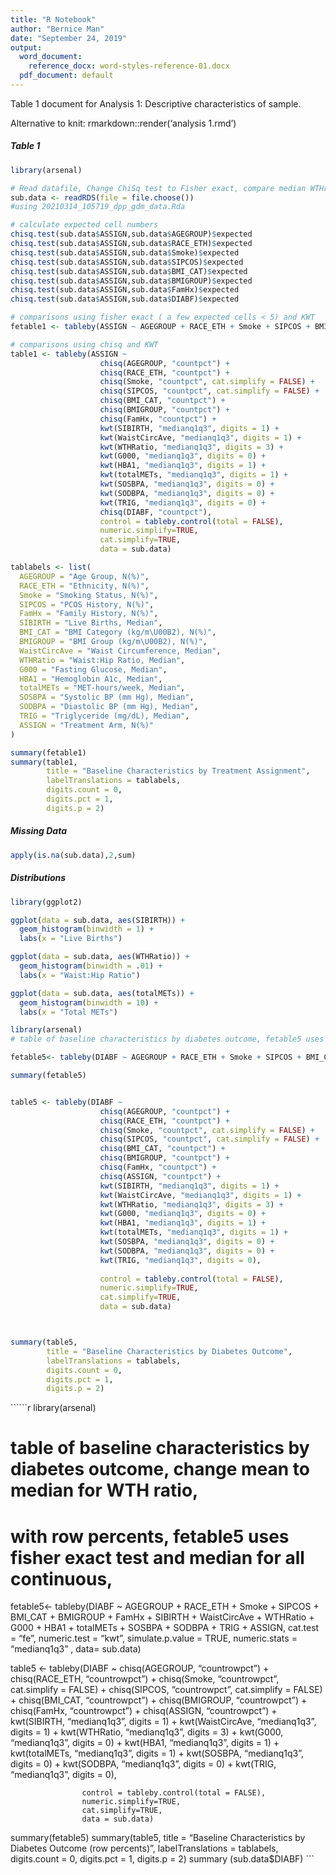 ```yaml
---
title: "R Notebook"
author: "Bernice Man"
date: "September 24, 2019"
output:
  word_document:
    reference_docx: word-styles-reference-01.docx
  pdf_document: default
---
```


Table 1 document for Analysis 1: Descriptive characteristics of sample. 

Alternative to knit: rmarkdown::render('analysis 1.rmd')

##### Table 1

```r
library(arsenal)

# Read datafile, Change ChiSq test to Fisher exact, compare median WTHratio instead of mean, change to row percent
sub.data <- readRDS(file = file.choose())
#using 20210314_105719_dpp_gdm_data.Rda

# calculate expected cell numbers
chisq.test(sub.data$ASSIGN,sub.data$AGEGROUP)$expected
chisq.test(sub.data$ASSIGN,sub.data$RACE_ETH)$expected
chisq.test(sub.data$ASSIGN,sub.data$Smoke)$expected
chisq.test(sub.data$ASSIGN,sub.data$SIPCOS)$expected
chisq.test(sub.data$ASSIGN,sub.data$BMI_CAT)$expected
chisq.test(sub.data$ASSIGN,sub.data$BMIGROUP)$expected
chisq.test(sub.data$ASSIGN,sub.data$FamHx)$expected
chisq.test(sub.data$ASSIGN,sub.data$DIABF)$expected

# comparisons using fisher exact ( a few expected cells < 5) and KWT
fetable1 <- tableby(ASSIGN ~ AGEGROUP + RACE_ETH + Smoke + SIPCOS + BMI_CAT + BMIGROUP + FamHx + SIBIRTH + WaistCircAve + WTHRatio + G000 + HBA1 + totalMETs + SOSBPA + SODBPA + TRIG + DIABF, cat.test = "fe", numeric.test = "kwt", simulate.p.value = TRUE, numeric.stats = "medianq1q3" , data= sub.data)

# comparisons using chisq and KWT
table1 <- tableby(ASSIGN ~ 
                    chisq(AGEGROUP, "countpct") +
                    chisq(RACE_ETH, "countpct") +
                    chisq(Smoke, "countpct", cat.simplify = FALSE) +
                    chisq(SIPCOS, "countpct", cat.simplify = FALSE) +
                    chisq(BMI_CAT, "countpct") + 
                    chisq(BMIGROUP, "countpct") +
                    chisq(FamHx, "countpct") +
                    kwt(SIBIRTH, "medianq1q3", digits = 1) + 
                    kwt(WaistCircAve, "medianq1q3", digits = 1) +
                    kwt(WTHRatio, "medianq1q3", digits = 3) +
                    kwt(G000, "medianq1q3", digits = 0) + 
                    kwt(HBA1, "medianq1q3", digits = 1) + 
                    kwt(totalMETs, "medianq1q3", digits = 1) +
                    kwt(SOSBPA, "medianq1q3", digits = 0) +
                    kwt(SODBPA, "medianq1q3", digits = 0) +
                    kwt(TRIG, "medianq1q3", digits = 0) +
                    chisq(DIABF, "countpct"),
                    control = tableby.control(total = FALSE),
                    numeric.simplify=TRUE,
                    cat.simplify=TRUE,
                    data = sub.data)

tablabels <- list(
  AGEGROUP = "Age Group, N(%)",
  RACE_ETH = "Ethnicity, N(%)",
  Smoke = "Smoking Status, N(%)",
  SIPCOS = "PCOS History, N(%)",
  FamHx = "Family History, N(%)",
  SIBIRTH = "Live Births, Median",
  BMI_CAT = "BMI Category (kg/m\U00B2), N(%)",
  BMIGROUP = "BMI Group (kg/m\U00B2), N(%)",
  WaistCircAve = "Waist Circumference, Median",
  WTHRatio = "Waist:Hip Ratio, Median",
  G000 = "Fasting Glucose, Median",
  HBA1 = "Hemoglobin A1c, Median",
  totalMETs = "MET-hours/week, Median",
  SOSBPA = "Systolic BP (mm Hg), Median",
  SODBPA = "Diastolic BP (mm Hg), Median",
  TRIG = "Triglyceride (mg/dL), Median",
  ASSIGN = "Treatment Arm, N(%)"
)

summary(fetable1)
summary(table1, 
        title = "Baseline Characteristics by Treatment Assignment",
        labelTranslations = tablabels,
        digits.count = 0,
        digits.pct = 1,
        digits.p = 2)
```

##### Missing Data

```r
apply(is.na(sub.data),2,sum)
```

##### Distributions

```r
library(ggplot2)

ggplot(data = sub.data, aes(SIBIRTH)) +
  geom_histogram(binwidth = 1) +
  labs(x = "Live Births")

ggplot(data = sub.data, aes(WTHRatio)) +
  geom_histogram(binwidth = .01) +
  labs(x = "Waist:Hip Ratio")

ggplot(data = sub.data, aes(totalMETs)) +
  geom_histogram(binwidth = 10) +
  labs(x = "Total METs")
```

```r

library(arsenal)
# table of baseline characteristics by diabetes outcome, fetable5 uses fisher exact test and median for all continuous, 

fetable5<- tableby(DIABF ~ AGEGROUP + RACE_ETH + Smoke + SIPCOS + BMI_CAT + BMIGROUP + FamHx + SIBIRTH + WaistCircAve + WTHRatio + G000 + HBA1 + totalMETs + SOSBPA + SODBPA + TRIG + ASSIGN, cat.test = "fe", numeric.test = "kwt", simulate.p.value = TRUE, numeric.stats = "medianq1q3" , data= sub.data)

summary(fetable5)


table5 <- tableby(DIABF ~ 
                    chisq(AGEGROUP, "countpct") +
                    chisq(RACE_ETH, "countpct") +
                    chisq(Smoke, "countpct", cat.simplify = FALSE) +
                    chisq(SIPCOS, "countpct", cat.simplify = FALSE) +
                    chisq(BMI_CAT, "countpct") + 
                    chisq(BMIGROUP, "countpct") +
                    chisq(FamHx, "countpct") +
                    chisq(ASSIGN, "countpct") +
                    kwt(SIBIRTH, "medianq1q3", digits = 1) + 
                    kwt(WaistCircAve, "medianq1q3", digits = 1) +
                    kwt(WTHRatio, "medianq1q3", digits = 3) +
                    kwt(G000, "medianq1q3", digits = 0) + 
                    kwt(HBA1, "medianq1q3", digits = 1) + 
                    kwt(totalMETs, "medianq1q3", digits = 1) +
                    kwt(SOSBPA, "medianq1q3", digits = 0) +
                    kwt(SODBPA, "medianq1q3", digits = 0) +
                    kwt(TRIG, "medianq1q3", digits = 0),
                    
                    control = tableby.control(total = FALSE),
                    numeric.simplify=TRUE,
                    cat.simplify=TRUE,
                    data = sub.data)



summary(table5, 
        title = "Baseline Characteristics by Diabetes Outcome",
        labelTranslations = tablabels,
        digits.count = 0,
        digits.pct = 1,
        digits.p = 2)

```

``````r

library(arsenal)

# table of baseline characteristics by diabetes outcome, change mean to median for WTH ratio, 
# with row percents, fetable5 uses fisher exact test and median for all continuous, 

fetable5<- tableby(DIABF ~ AGEGROUP + RACE_ETH + Smoke + SIPCOS + BMI_CAT + BMIGROUP + FamHx + SIBIRTH + WaistCircAve + WTHRatio + G000 + HBA1 + totalMETs + SOSBPA + SODBPA + TRIG + ASSIGN, cat.test = "fe", numeric.test = "kwt", simulate.p.value = TRUE, numeric.stats = "medianq1q3" , data= sub.data)

table5 <- tableby(DIABF ~ 
                    chisq(AGEGROUP, "countrowpct") +
                    chisq(RACE_ETH, "countrowpct") +
                    chisq(Smoke, "countrowpct", cat.simplify = FALSE) +
                    chisq(SIPCOS, "countrowpct", cat.simplify = FALSE) +
                    chisq(BMI_CAT, "countrowpct") + 
                    chisq(BMIGROUP, "countrowpct") +
                    chisq(FamHx, "countrowpct") +
                    chisq(ASSIGN, "countrowpct") +
                    kwt(SIBIRTH, "medianq1q3", digits = 1) + 
                    kwt(WaistCircAve, "medianq1q3", digits = 1) +
                    kwt(WTHRatio, "medianq1q3", digits = 3) +
                    kwt(G000, "medianq1q3", digits = 0) + 
                    kwt(HBA1, "medianq1q3", digits = 1) + 
                    kwt(totalMETs, "medianq1q3", digits = 1) +
                    kwt(SOSBPA, "medianq1q3", digits = 0) +
                    kwt(SODBPA, "medianq1q3", digits = 0) +
                    kwt(TRIG, "medianq1q3", digits = 0),
                    
                    control = tableby.control(total = FALSE),
                    numeric.simplify=TRUE,
                    cat.simplify=TRUE,
                    data = sub.data)

summary(fetable5)
summary(table5, 
        title = "Baseline Characteristics by Diabetes Outcome (row percents)",
        labelTranslations = tablabels,
        digits.count = 0,
        digits.pct = 1,
        digits.p = 2)
summary (sub.data$DIABF)
```

